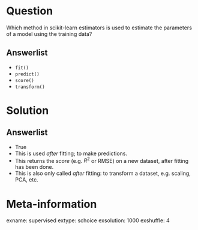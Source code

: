 Question
========

Which method in scikit-learn estimators is used to estimate the parameters of a 
model using the training data?

Answerlist
----------

* `fit()`
* `predict()`
* `score()`
* `transform()`

Solution
========

Answerlist
----------
* True
* This is used *after* fitting; to make predictions.
* This returns the *score* (e.g. $R^2$ or RMSE) on a new dataset, after fitting has been done.
* This is also only called *after* fitting: to transform a dataset, e.g. scaling, PCA, etc. 

Meta-information
================
exname: supervised
extype: schoice
exsolution: 1000
exshuffle: 4